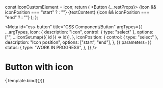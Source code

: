 <!-- @license CC0-1.0 -->


  const IconCustomElement = icon;
  return (
    <Button {...restProps}>
      {icon && iconPosition === "start" ? <IconCustomElement /> : ""}
      {textContent}
      {icon && iconPosition === "end" ? <IconCustomElement /> : ""}
    </Button>
  );
};

<Meta
  id="css-button"
  title="CSS Component/Button"
  argTypes={{
    ...argTypes,
    icon: {
      description: "Icon",
      control: { type: "select" },
      options: ["", ...iconSet.map(({ id }) => id)],
    },
    iconPosition: {
      control: { type: "select" },
      description: "Icon position",
      options: ["start", "end"],
    },
  }}
  parameters={{
    status: {
      type: "WORK IN PROGRESS",
    },
  }}
/>

# Button with icon

<Canvas>
  <Story
    name="with icon"
    args={{
      ...defaultArgs,
      icon: "utrecht-icon-arrow",
      iconPosition: "end",
      textContent: "Next",
    }}
  >
    {Template.bind({})}
  </Story>
</Canvas>

<ArgsTable story="with icon" />
